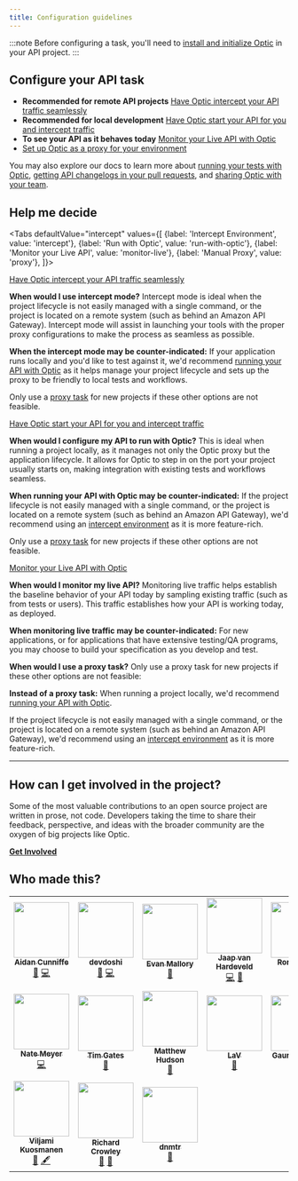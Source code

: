 ```yaml
---
title: Configuration guidelines
---
```


:::note
Before configuring a task, you'll need to [install and initialize Optic](/docs) in your API project.
:::

## Configure your API task

- **Recommended for remote API projects** [Have Optic intercept your API traffic seamlessly](/docs/get-started/config/intercept)
- **Recommended for local development** [Have Optic start your API for you and intercept traffic](/docs/get-started/config/run-with-optic)
- **To see your API as it behaves today** [Monitor your Live API with Optic](/docs/deploy/live)
- [Set up Optic as a proxy for your environment](/docs/get-started/config/proxy)

You may also explore our docs to learn more about [running your tests with Optic](/docs/get-started/testing), [getting API changelogs in your pull requests](/docs/apiops/pull-requests), and [sharing Optic with your team](docs/using/share-with-team).

## Help me decide


<Tabs
  defaultValue="intercept"
  values={[
    {label: 'Intercept Environment', value: 'intercept'},
    {label: 'Run with Optic', value: 'run-with-optic'},
    {label: 'Monitor your Live API', value: 'monitor-live'},
    {label: 'Manual Proxy', value: 'proxy'},
  ]}>
  <TabItem value="intercept">

[Have Optic intercept your API traffic seamlessly](/docs/get-started/config/intercept)

**When would I use intercept mode?** Intercept mode is ideal when the project lifecycle is not easily managed with a single command, or the project is located on a remote system (such as behind an Amazon API Gateway). Intercept mode will assist in launching your tools with the proper proxy configurations to make the process as seamless as possible. 

**When the intercept mode may be counter-indicated:** If your application runs locally and you'd like to test against it, we'd recommend [running your API with Optic](/docs/get-started/config/run-with-optic) as it helps manage your project lifecycle and sets up the proxy to be friendly to local tests and workflows.

Only use a [proxy task](/docs/get-started/config/proxy) for new projects if these other options are not feasible.

  </TabItem>
  <TabItem value="run-with-optic">

[Have Optic start your API for you and intercept traffic](/docs/get-started/config/run-with-optic)

**When would I configure my API to run with Optic?** This is ideal when running a project locally, as it manages not only the Optic proxy but the application lifecycle. It allows for Optic to step in on the port your project usually starts on, making integration with existing tests and workflows seamless. 

**When running your API with Optic may be counter-indicated:** If the project lifecycle is not easily managed with a single command, or the project is located on a remote system (such as behind an Amazon API Gateway), we'd recommend using an [intercept environment](/docs/get-started/config/intercept) as it is more feature-rich. 

Only use a [proxy task](/docs/get-started/config/proxy) for new projects if these other options are not feasible.

  </TabItem>
  <TabItem value="monitor-live">

[Monitor your Live API with Optic](/docs/deploy/live)

**When would I monitor my live API?** Monitoring live traffic helps establish the baseline behavior of your API today by sampling existing traffic (such as from tests or users). This traffic establishes how your API is working today, as deployed.

**When monitoring live traffic may be counter-indicated:** For new applications, or for applications that have extensive testing/QA programs, you may choose to build your specification as you develop and test.

  </TabItem>
  <TabItem value="proxy">

**When would I use a proxy task?** Only use a proxy task for new projects if these other options are not feasible:

**Instead of a proxy task:** When running a project locally, we'd recommend [running your API with Optic](/docs/get-started/config/run-with-optic).

If the project lifecycle is not easily managed with a single command, or the project is located on a remote system (such as behind an Amazon API Gateway), we'd recommend using an [intercept environment](/docs/get-started/config/intercept) as it is more feature-rich. 

  </TabItem>
</Tabs>

---

## How can I get involved in the project?
Some of the most valuable contributions to an open source project are written in prose, not code. Developers taking the time to share their feedback, perspective, and ideas with the broader community are the oxygen of big projects like Optic.

**[Get Involved](/docs/optic/get-involved)**

## Who made this?

<!-- ALL-CONTRIBUTORS-LIST:START - Do not remove or modify this section -->
<!-- prettier-ignore-start -->
<!-- markdownlint-disable -->
<table>
  <tr>
    <td align="center"><a href="http://aidancunniffe.com"><img src="https://avatars1.githubusercontent.com/u/5900338?v=4?s=100" width="100px;" alt=""/><br /><sub><b>Aidan Cunniffe</b></sub></a><br /><a href="https://github.com/opticdev/Optic/commits?author=acunniffe" title="Documentation">📖</a> <a href="https://github.com/opticdev/Optic/commits?author=acunniffe" title="Code">💻</a></td>
    <td align="center"><a href="https://devdoshi.com"><img src="https://avatars1.githubusercontent.com/u/1463179?v=4?s=100" width="100px;" alt=""/><br /><sub><b>devdoshi</b></sub></a><br /><a href="https://github.com/opticdev/Optic/commits?author=devdoshi" title="Documentation">📖</a> <a href="https://github.com/opticdev/Optic/commits?author=devdoshi" title="Code">💻</a></td>
    <td align="center"><a href="https://www.take2.co/consulting-development"><img src="https://avatars2.githubusercontent.com/u/4691748?v=4?s=100" width="100px;" alt=""/><br /><sub><b>Evan Mallory</b></sub></a><br /><a href="https://github.com/opticdev/Optic/commits?author=esopian" title="Documentation">📖</a></td>
    <td align="center"><a href="http://www.jaaprood.nl/"><img src="https://avatars1.githubusercontent.com/u/857549?v=4?s=100" width="100px;" alt=""/><br /><sub><b>Jaap van Hardeveld</b></sub></a><br /><a href="https://github.com/opticdev/Optic/commits?author=JaapRood" title="Code">💻</a> <a href="https://github.com/opticdev/Optic/commits?author=JaapRood" title="Documentation">📖</a></td>
    <td align="center"><a href="https://twitter.com/trulyronak"><img src="https://avatars1.githubusercontent.com/u/9388431?v=4?s=100" width="100px;" alt=""/><br /><sub><b>Ronak Shah</b></sub></a><br /><a href="https://github.com/opticdev/Optic/commits?author=trulyronak" title="Code">💻</a> <a href="https://github.com/opticdev/Optic/commits?author=trulyronak" title="Documentation">📖</a></td>
    <td align="center"><a href="https://github.com/taraedits"><img src="https://avatars1.githubusercontent.com/u/52361229?v=4?s=100" width="100px;" alt=""/><br /><sub><b>taraedits</b></sub></a><br /><a href="https://github.com/opticdev/Optic/commits?author=taraedits" title="Documentation">📖</a></td>
    <td align="center"><a href="https://github.com/LouManglass"><img src="https://avatars2.githubusercontent.com/u/241059?v=4?s=100" width="100px;" alt=""/><br /><sub><b>Lou Manglass</b></sub></a><br /><a href="https://github.com/opticdev/Optic/commits?author=LouManglass" title="Code">💻</a> <a href="https://github.com/opticdev/Optic/commits?author=LouManglass" title="Documentation">📖</a></td>
  </tr>
  <tr>
    <td align="center"><a href="https://github.com/notnmeyer"><img src="https://avatars3.githubusercontent.com/u/672246?v=4?s=100" width="100px;" alt=""/><br /><sub><b>Nate Meyer</b></sub></a><br /><a href="https://github.com/opticdev/Optic/commits?author=notnmeyer" title="Code">💻</a></td>
    <td align="center"><a href="https://github.com/timgates42"><img src="https://avatars1.githubusercontent.com/u/47873678?v=4?s=100" width="100px;" alt=""/><br /><sub><b>Tim Gates</b></sub></a><br /><a href="https://github.com/opticdev/Optic/commits?author=timgates42" title="Documentation">📖</a></td>
    <td align="center"><a href="https://github.com/matthewhudson"><img src="https://avatars2.githubusercontent.com/u/320194?v=4?s=100" width="100px;" alt=""/><br /><sub><b>Matthew Hudson</b></sub></a><br /><a href="https://github.com/opticdev/Optic/commits?author=matthewhudson" title="Documentation">📖</a></td>
    <td align="center"><a href="https://github.com/lvenier"><img src="https://avatars1.githubusercontent.com/u/17571692?v=4?s=100" width="100px;" alt=""/><br /><sub><b>LaV</b></sub></a><br /><a href="https://github.com/opticdev/Optic/commits?author=lvenier" title="Documentation">📖</a></td>
    <td align="center"><a href="https://github.com/gaurav-nelson"><img src="https://avatars2.githubusercontent.com/u/23069445?v=4?s=100" width="100px;" alt=""/><br /><sub><b>Gaurav Nelson</b></sub></a><br /><a href="https://github.com/opticdev/Optic/commits?author=gaurav-nelson" title="Documentation">📖</a></td>
    <td align="center"><a href="http://ross-nordstrom.github.io/"><img src="https://avatars0.githubusercontent.com/u/3299155?v=4?s=100" width="100px;" alt=""/><br /><sub><b>Ross Nordstrom</b></sub></a><br /><a href="#design-ross-nordstrom" title="Design">🎨</a> <a href="https://github.com/opticdev/Optic/commits?author=ross-nordstrom" title="Code">💻</a> <a href="https://github.com/opticdev/Optic/issues?q=author%3Aross-nordstrom" title="Bug reports">🐛</a></td>
    <td align="center"><a href="http://kinlane.com/"><img src="https://avatars2.githubusercontent.com/u/56100?v=4?s=100" width="100px;" alt=""/><br /><sub><b>Kin Lane</b></sub></a><br /><a href="#ideas-kinlane" title="Ideas, Planning, & Feedback">🤔</a> <a href="#content-kinlane" title="Content">🖋</a></td>
  </tr>
  <tr>
    <td align="center"><a href="https://viljami.io/"><img src="https://avatars3.githubusercontent.com/u/6105650?v=4?s=100" width="100px;" alt=""/><br /><sub><b>Viljami Kuosmanen</b></sub></a><br /><a href="#ideas-anttiviljami" title="Ideas, Planning, & Feedback">🤔</a> <a href="#content-anttiviljami" title="Content">🖋</a></td>
    <td align="center"><a href="http://rcrowley.org/"><img src="https://avatars0.githubusercontent.com/u/11151?v=4?s=100" width="100px;" alt=""/><br /><sub><b>Richard Crowley</b></sub></a><br /><a href="#research-rcrowley" title="Research">🔬</a> <a href="#ideas-rcrowley" title="Ideas, Planning, & Feedback">🤔</a></td>
    <td align="center"><a href="https://github.com/danMateer"><img src="https://avatars2.githubusercontent.com/u/34169713?v=4?s=100" width="100px;" alt=""/><br /><sub><b>dnmtr</b></sub></a><br /><a href="https://github.com/opticdev/Optic/pulls?q=is%3Apr+reviewed-by%3AdanMateer" title="Reviewed Pull Requests">👀</a></td>
  </tr>
</table>

<!-- markdownlint-restore -->
<!-- prettier-ignore-end -->

<!-- ALL-CONTRIBUTORS-LIST:END -->
